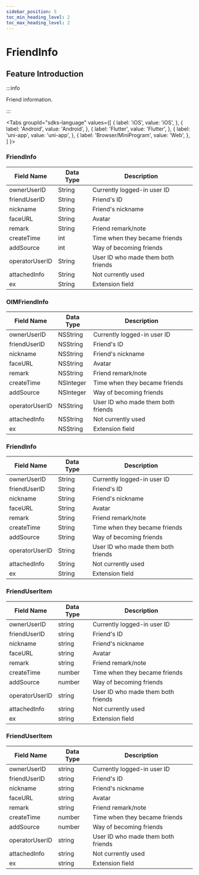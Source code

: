 ```yaml
---
sidebar_position: 5
toc_min_heading_level: 2
toc_max_heading_level: 2
---
```


# FriendInfo

## Feature Introduction

:::info

Friend information.

:::

<Tabs
groupId="sdks-language"
values={[
{ label: 'iOS', value: 'iOS', },
{ label: 'Android', value: 'Android', },
{ label: 'Flutter', value: 'Flutter', },
{ label: 'uni-app', value: 'uni-app', },
{ label: 'Browser/MiniProgram', value: 'Web', },
]
}>

<TabItem value="Flutter">

### FriendInfo

| Field Name     | Data Type | Description                        |
| -------------- | --------- | ---------------------------------- |
| ownerUserID    | String    | Currently logged-in user ID        |
| friendUserID   | String    | Friend's ID                        |
| nickname       | String    | Friend's nickname                  |
| faceURL        | String    | Avatar                             |
| remark         | String    | Friend remark/note                 |
| createTime     | int       | Time when they became friends      |
| addSource      | int       | Way of becoming friends            |
| operatorUserID | String    | User ID who made them both friends |
| attachedInfo   | String    | Not currently used                 |
| ex             | String    | Extension field                    |

</TabItem>

<TabItem value="iOS">

### OIMFriendInfo

| Field Name     | Data Type | Description                        |
| -------------- | --------- | ---------------------------------- |
| ownerUserID    | NSString  | Currently logged-in user ID        |
| friendUserID   | NSString  | Friend's ID                        |
| nickname       | NSString  | Friend's nickname                  |
| faceURL        | NSString  | Avatar                             |
| remark         | NSString  | Friend remark/note                 |
| createTime     | NSInteger | Time when they became friends      |
| addSource      | NSInteger | Way of becoming friends            |
| operatorUserID | NSString  | User ID who made them both friends |
| attachedInfo   | NSString  | Not currently used                 |
| ex             | NSString  | Extension field                    |

</TabItem>

<TabItem value="Android">

### FriendInfo

| Field Name     | Data Type | Description                        |
| -------------- | --------- | ---------------------------------- |
| ownerUserID    | String    | Currently logged-in user ID        |
| friendUserID   | String    | Friend's ID                        |
| nickname       | String    | Friend's nickname                  |
| faceURL        | String    | Avatar                             |
| remark         | String    | Friend remark/note                 |
| createTime     | String    | Time when they became friends      |
| addSource      | String    | Way of becoming friends            |
| operatorUserID | String    | User ID who made them both friends |
| attachedInfo   | String    | Not currently used                 |
| ex             | String    | Extension field                    |

</TabItem>

<TabItem value="Web">

### FriendUserItem

| Field Name     | Data Type | Description                        |
| -------------- | --------- | ---------------------------------- |
| ownerUserID    | string    | Currently logged-in user ID        |
| friendUserID   | string    | Friend's ID                        |
| nickname       | string    | Friend's nickname                  |
| faceURL        | string    | Avatar                             |
| remark         | string    | Friend remark/note                 |
| createTime     | number    | Time when they became friends      |
| addSource      | number    | Way of becoming friends            |
| operatorUserID | string    | User ID who made them both friends |
| attachedInfo   | string    | Not currently used                 |
| ex             | string    | Extension field                    |

</TabItem>

<TabItem value="uni-app">

### FriendUserItem

| Field Name     | Data Type | Description                        |
| -------------- | --------- | ---------------------------------- |
| ownerUserID    | string    | Currently logged-in user ID        |
| friendUserID   | string    | Friend's ID                        |
| nickname       | string    | Friend's nickname                  |
| faceURL        | string    | Avatar                             |
| remark         | string    | Friend remark/note                 |
| createTime     | number    | Time when they became friends      |
| addSource      | number    | Way of becoming friends            |
| operatorUserID | string    | User ID who made them both friends |
| attachedInfo   | string    | Not currently used                 |
| ex             | string    | Extension field                    |

</TabItem>

</Tabs>